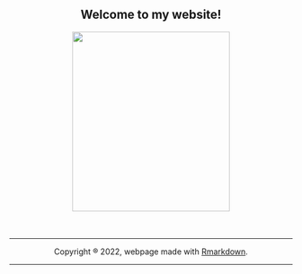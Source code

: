 <center>
## Welcome to my website!{-}

<center>
<img src="images/mecartoontransparent.png" width="280" height="320">
<br><br><br>
<hr>
Copyright ® 2022, webpage made with [Rmarkdown](https://rmarkdown.rstudio.com/).
<hr>
</center>